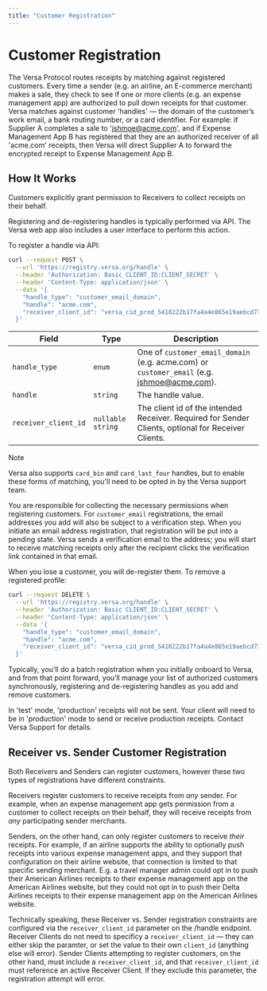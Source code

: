 ```yaml
---
title: "Customer Registration"
---
```


# Customer Registration

The Versa Protocol routes receipts by matching against registered customers. Every time a sender (e.g. an airline, an E-commerce merchant) makes a sale, they check to see if one or more clients (e.g. an expense management app) are authorized to pull down receipts for that customer. Versa matches against customer 'handles' — the domain of the customer’s work email, a bank routing number, or a card identifier. For example: if Supplier A completes a sale to 'jshmoe@acme.com', and if Expense Management App B has registered that they are an authorized receiver of all 'acme.com' receipts, then Versa will direct Supplier A to forward the encrypted receipt to Expense Management App B.

## How It Works

Customers explicitly grant permission to Receivers to collect receipts on their behalf.

Registering and de-registering handles is typically performed via API. The Versa web app also includes a user interface to perform this action.

To register a handle via API:

```bash
curl --request POST \
  --url 'https://registry.versa.org/handle' \
  --header 'Authorization: Basic CLIENT_ID:CLIENT_SECRET' \
  --header 'Content-Type: application/json' \
  --data '{
    "handle_type": "customer_email_domain",
    "handle": "acme.com",
    "receiver_client_id": "versa_cid_prod_5410222b17fa4a4e865e19aebcd77cba"
  }'
```

| Field                | Type              | Description                                                                                         |
| -------------------- | ----------------- | --------------------------------------------------------------------------------------------------- |
| `handle_type`        | `enum`            | One of `customer_email_domain` (e.g. acme.com) or `customer_email` (e.g. jshmoe@acme.com).          |
| `handle`             | `string`          | The handle value.                                                                                   |
| `receiver_client_id` | `nullable string` | The client id of the intended Receiver. Required for Sender Clients, optional for Receiver Clients. |

> [!NOTE]
> Versa also supports `card_bin` and `card_last_four` handles, but to enable these forms of matching, you'll need to be opted in by the Versa support team.

You are responsible for collecting the necessary permissions when registering customers. For `customer_email` registrations, the email addresses you add will also be subject to a verification step. When you initiate an email address registration, that registration will be put into a pending state. Versa sends a verification email to the address; you will start to receive matching receipts only after the recipient clicks the verification link contained in that email.

When you lose a customer, you will de-register them. To remove a registered profile:

```bash
curl --request DELETE \
  --url 'https://registry.versa.org/handle' \
  --header 'Authorization: Basic CLIENT_ID:CLIENT_SECRET' \
  --header 'Content-Type: application/json' \
  --data '{
    "handle_type": "customer_email_domain",
    "handle": "acme.com",
    "receiver_client_id": "versa_cid_prod_5410222b17fa4a4e865e19aebcd77cba"
  }'
```

Typically, you’ll do a batch registration when you initially onboard to Versa, and from that point forward, you’ll manage your list of authorized customers synchronously, registering and de-registering handles as you add and remove customers.

In 'test' mode, 'production' receipts will not be sent. Your client will need to be in 'production' mode to send or receive production receipts. Contact Versa Support for details.

## Receiver vs. Sender Customer Registration

Both Receivers and Senders can register customers, however these two types of registrations have different constraints.

Receivers register customers to receive receipts from _any_ sender. For example, when an expense management app gets permission from a customer to collect receipts on their behalf, they will receive receipts from _any_ participating sender merchants.

Senders, on the other hand, can only register customers to receive _their_ receipts. For example, if an airline supports the ability to optionally push receipts into various expense management apps, and they support that configuration on their airline website, that connection is limited to that specific sending merchant. E.g. a travel manager admin could opt in to push their American Airlines receipts to their expense management app on the American Airlines website, but they could not opt in to push their Delta Airlines receipts to their expense management app on the American Airlines website.

Technically speaking, these Receiver vs. Sender registration constraints are configured via the `receiver_client_id` parameter on the /handle endpoint. Receiver Clients do not need to specificy a `receiver_client_id` — they can either skip the paramter, or set the value to their own `client_id` (anything else will error). Sender Clients attempting to register customers, on the other hand, must include a `receiver_client_id`, and that `receiver_client_id` must reference an active Receiver Client. If they exclude this parameter, the registration attempt will error.
